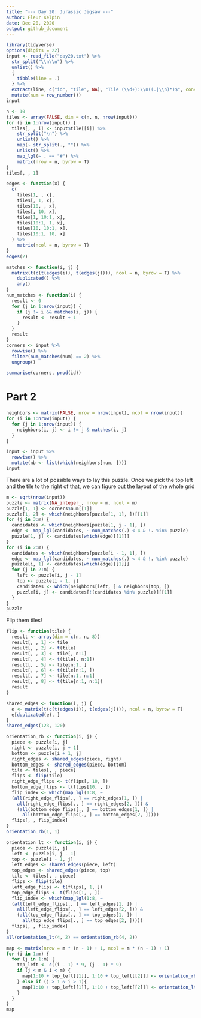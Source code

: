```yaml
---
title: "--- Day 20: Jurassic Jigsaw ---"
author: Fleur Kelpin
date: Dec 20, 2020
output: github_document
---
```


```r
library(tidyverse)
options(digits = 22)
input <- read_file("day20.txt") %>%
  str_split("\\n\\n") %>%
  unlist() %>%
  {
    tibble(line = .)
  } %>%
  extract(line, c("id", "tile", NA), "Tile (\\d+):\\n((.|\\n)*)$", convert = T) %>%
  mutate(num = row_number())
input
```
```r
n <- 10
tiles <- array(FALSE, dim = c(n, n, nrow(input)))
for (i in 1:nrow(input)) {
  tiles[, , i] <- input$tile[[i]] %>%
    str_split("\n") %>%
    unlist() %>%
    map(~ str_split(., "")) %>%
    unlist() %>%
    map_lgl(~ . == "#") %>%
    matrix(nrow = n, byrow = T)
}
tiles[, , 1]
```
```r
edges <- function(x) {
  c(
    tiles[1, , x],
    tiles[, 1, x],
    tiles[10, , x],
    tiles[, 10, x],
    tiles[1, 10:1, x],
    tiles[10:1, 1, x],
    tiles[10, 10:1, x],
    tiles[10:1, 10, x]
  ) %>%
    matrix(ncol = n, byrow = T)
}
edges(2)
```
```r
matches <- function(i, j) {
  matrix(t(c(t(edges(i)), t(edges(j)))), ncol = n, byrow = T) %>%
    duplicated() %>%
    any()
}
num_matches <- function(i) {
  result <- 0
  for (j in 1:nrow(input)) {
    if (j != i && matches(i, j)) {
      result <- result + 1
    }
  }
  result
}
corners <- input %>%
  rowwise() %>%
  filter(num_matches(num) == 2) %>%
  ungroup()

summarise(corners, prod(id))
```
# Part 2
```r
neighbors <- matrix(FALSE, nrow = nrow(input), ncol = nrow(input))
for (i in 1:nrow(input)) {
  for (j in 1:nrow(input)) {
    neighbors[i, j] <- i != j & matches(i, j)
  }
}
```
```r
input <- input %>%
  rowwise() %>%
  mutate(nb <- list(which(neighbors[num, ])))
input
```
There are a lot of possible ways to lay this puzzle. Once we pick the top left
and the tile to the right of that, we can figure out the layout of the whole
grid
```r
m <- sqrt(nrow(input))
puzzle <- matrix(NA_integer_, nrow = m, ncol = m)
puzzle[1, 1] <- corners$num[[1]]
puzzle[1, 2] <- which(neighbors[puzzle[1, 1], ])[[1]]
for (j in 3:m) {
  candidates <- which(neighbors[puzzle[1, j - 1], ])
  edge <- map_lgl(candidates, ~ num_matches(.) < 4 & !. %in% puzzle)
  puzzle[1, j] <- candidates[which(edge)[[1]]]
}
for (i in 2:m) {
  candidates <- which(neighbors[puzzle[i - 1, 1], ])
  edge <- map_lgl(candidates, ~ num_matches(.) < 4 & !. %in% puzzle)
  puzzle[i, 1] <- candidates[which(edge)[[1]]]
  for (j in 2:m) {
    left <- puzzle[i, j - 1]
    top <- puzzle[i - 1, j]
    candidates <- which(neighbors[left, ] & neighbors[top, ])
    puzzle[i, j] <- candidates[!(candidates %in% puzzle)][[1]]
  }
}
puzzle
```
Flip them tiles!
```r
flip <- function(tile) {
  result <- array(dim = c(n, n, 8))
  result[, , 1] <- tile
  result[, , 2] <- t(tile)
  result[, , 3] <- tile[, n:1]
  result[, , 4] <- t(tile[, n:1])
  result[, , 5] <- tile[n:1, ]
  result[, , 6] <- t(tile[n:1, ])
  result[, , 7] <- tile[n:1, n:1]
  result[, , 8] <- t(tile[n:1, n:1])
  result
}
```

```r
shared_edges <- function(i, j) {
  e <- matrix(t(c(t(edges(i)), t(edges(j)))), ncol = n, byrow = T)
  e[duplicated(e), ]
}
shared_edges(123, 120)
```
```r
orientation_rb <- function(i, j) {
  piece <- puzzle[i, j]
  right <- puzzle[i, j + 1]
  bottom <- puzzle[i + 1, j]
  right_edges <- shared_edges(piece, right)
  bottom_edges <- shared_edges(piece, bottom)
  tile <- tiles[, , piece]
  flips <- flip(tile)
  right_edge_flips <- t(flips[, 10, ])
  bottom_edge_flips <- t(flips[10, , ])
  flip_index <- which(map_lgl(1:8, ~
  (all(right_edge_flips[., ] == right_edges[1, ]) |
    all(right_edge_flips[., ] == right_edges[2, ])) &
    (all(bottom_edge_flips[., ] == bottom_edges[1, ]) |
      all(bottom_edge_flips[., ] == bottom_edges[2, ]))))
  flips[, , flip_index]
}
orientation_rb(1, 1)
```
```r
orientation_lt <- function(i, j) {
  piece <- puzzle[i, j]
  left <- puzzle[i, j - 1]
  top <- puzzle[i - 1, j]
  left_edges <- shared_edges(piece, left)
  top_edges <- shared_edges(piece, top)
  tile <- tiles[, , piece]
  flips <- flip(tile)
  left_edge_flips <- t(flips[, 1, ])
  top_edge_flips <- t(flips[1, , ])
  flip_index <- which(map_lgl(1:8, ~
  (all(left_edge_flips[., ] == left_edges[1, ]) |
    all(left_edge_flips[., ] == left_edges[2, ])) &
    (all(top_edge_flips[., ] == top_edges[1, ]) |
      all(top_edge_flips[., ] == top_edges[2, ]))))
  flips[, , flip_index]
}
all(orientation_lt(4, 2) == orientation_rb(4, 2))
```
```r
map <- matrix(nrow = m * (n - 1) + 1, ncol = m * (n - 1) + 1)
for (i in 1:m) {
  for (j in 1:m) {
    top_left <- c((i - 1) * 9, (j - 1) * 9)
    if (j < m & i < m) {
      map[1:10 + top_left[[1]], 1:10 + top_left[[2]]] <- orientation_rb(i, j)
    } else if (j > 1 & i > 1){
      map[1:10 + top_left[[1]], 1:10 + top_left[[2]]] <- orientation_lt(i, j)
    }
  }
}
map
```
